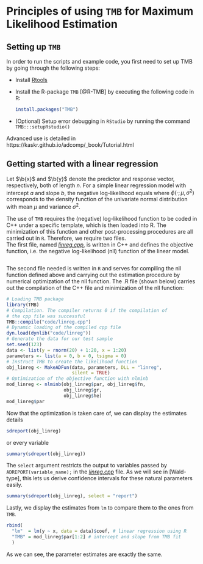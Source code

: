 # Principles of using `TMB` for Maximum Likelihood Estimation

## Setting up `TMB`
In order to run the scripts and example code, you first need to set up TMB by going through the following steps:

- Install [Rtools](https://cran.r-project.org/bin/windows/Rtools/)
- Install the R-package `TMB` [@R-TMB] by executing the following code in R:

  ```r
  install.packages("TMB")
  ```

- (Optional) Setup error debugging in `RStudio` by running the command  `TMB:::setupRstudio()`


Advanced use is detailed in https://kaskr.github.io/adcomp/_book/Tutorial.html

## Getting started with a linear regression

Let $\b{x}$ and $\b{y}$ denote the predictor and response vector, respectively, both of length $n$.
For a simple linear regression model with intercept $a$ and slope $b$, the negative log-likelihood equals
\begin{equation*}
- \log L(a, b, \sigma^2) = - \sum_{i=1}^n \log(\phi(y_i; a + bx_i, \sigma^2))),
\end{equation*}
where $\phi(\cdot; \mu, \sigma^2)$ corresponds to the density function of the univariate normal distribution with mean $\mu$ and variance $\sigma^2$.

The use of `TMB` requires the (negative) log-likelihood function to be coded in C++ under a specific template, which is then loaded into R.
The minimization of this function and other post-processing procedures are all carried out in `R`.
Therefore, we require two files.\
The first file, named [*linreg.cpp*](code/linreg.cpp), is written in C++ and defines the objective function, i.e. the negative log-likelihood (nll) function of the linear model.

```Rcpp
```

The second file needed is written in `R` and serves for compiling the nll function defined above and carrying out the estimation procedure by numerical optimization of the nll function.
The .R file (shown below) carries out the compilation of the C++ file and minimization of the nll function:
```r
# Loading TMB package
library(TMB)
# Compilation. The compiler returns 0 if the compilation of
# the cpp file was successful
TMB::compile("code/linreg.cpp")
# Dynamic loading of the compiled cpp file
dyn.load(dynlib("code/linreg"))
# Generate the data for our test sample
set.seed(123)
data <- list(y = rnorm(20) + 1:20, x = 1:20)
parameters <- list(a = 0, b = 0, tsigma = 0)
# Instruct TMB to create the likelihood function
obj_linreg <- MakeADFun(data, parameters, DLL = "linreg",
                        silent = TRUE)
# Optimization of the objective function with nlminb
mod_linreg <- nlminb(obj_linreg$par, obj_linreg$fn,
                     obj_linreg$gr,
                     obj_linreg$he)
mod_linreg$par
```

Now that the optimization is taken care of, we can display the estimates details
```r
sdreport(obj_linreg)
```
or every variable
```r
summary(sdreport(obj_linreg))
```
The `select` argument restricts the output to variables passed
by `ADREPORT(variable_name);` in the [*linreg.cpp*](code/linreg.cpp) file.
As we will see in [Wald-type], this lets us derive confidence intervals for these natural parameters easily.
```r
summary(sdreport(obj_linreg), select = "report")
```

Lastly, we display the estimates from `lm` to compare them to the ones from `TMB`.
```r
rbind(
  "lm"  = lm(y ~ x, data = data)$coef, # linear regression using R
  "TMB" = mod_linreg$par[1:2] # intercept and slope from TMB fit
  )
```
As we can see, the parameter estimates are exactly the same.
